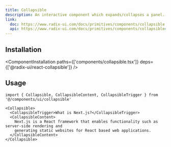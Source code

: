 ```yaml
---
title: Collapsible
description: An interactive component which expands/collapses a panel.
link:
  doc: https://www.radix-ui.com/docs/primitives/components/collapsible
  api: https://www.radix-ui.com/docs/primitives/components/collapsible#api-reference
---
```


<ComponentPreview name='collapsible/collapsible' />

## Installation

<ComponentInstallation
  paths={['components/collapsible.tsx']}
  deps={['@radix-ui/react-collapsible']}
/>

## Usage

```tsx
import { Collapsible, CollapsibleContent, CollapsibleTrigger } from '@/components/ui/collapsible'
```

```tsx
<Collapsible>
  <CollapsibleTrigger>What is Next.js?</CollapsibleTrigger>
  <CollapsibleContent>
    Next.js is a React framework that enables functionality such as server-side rendering and
    generating static websites for React based web applications.
  </CollapsibleContent>
</Collapsible>
```
